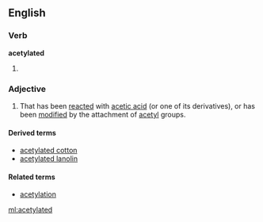 ==English==

===Verb===
'''acetylated'''

# {{past of|[[acetylate]]}}

===Adjective===
{{en-adj}}

# That has been [[reacted]] with [[acetic acid]] (or one of its derivatives), or has been [[modified]] by the attachment of [[acetyl]] groups.

====Derived terms====
*[[acetylated cotton]]
*[[acetylated lanolin]]

====Related terms====
*[[acetylation]]

[[ml:acetylated]]
